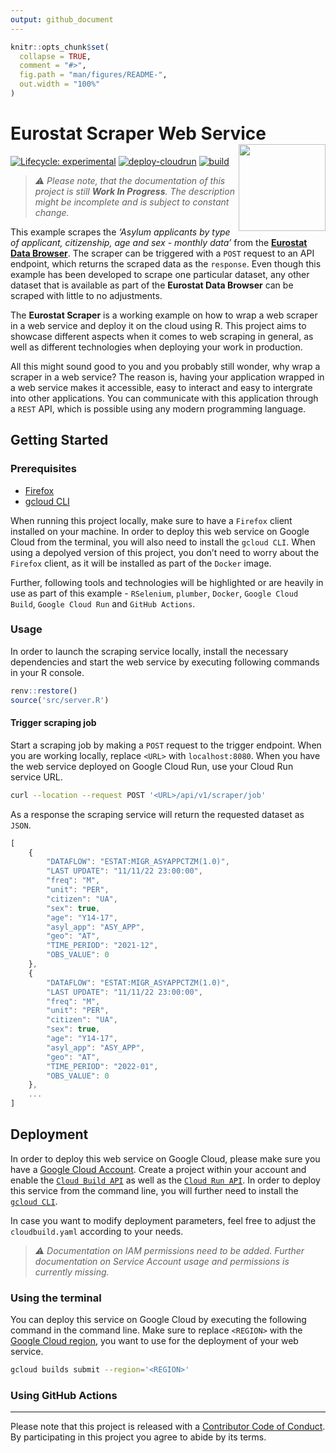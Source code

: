 ```yaml
---
output: github_document
---
```


<!-- README.md is generated from README.Rmd. Please edit that file -->

```r
knitr::opts_chunk$set(
  collapse = TRUE,
  comment = "#>",
  fig.path = "man/figures/README-",
  out.width = "100%"
)
```

# Eurostat Scraper Web Service<img src="man/figures/logo.png" align="right" height="139"/>

<!-- badges: start -->

[![Lifecycle: experimental](https://lifecycle.r-lib.org/articles/figures/lifecycle-experimental.svg)](https://lifecycle.r-lib.org/articles/stages.html#experimental) [![deploy-cloudrun](https://github.com/data-for-good-concepts/eurostat-scraper/actions/workflows/deploy-cloudrun.yaml/badge.svg)](https://github.com/data-for-good-concepts/eurostat-scraper/actions/workflows/deploy-cloudrun.yaml)
[![build](https://github.com/data-for-good-concepts/eurostat-scraper/actions/workflows/dry-run-docker-build.yaml/badge.svg)](https://github.com/data-for-good-concepts/eurostat-scraper/actions/workflows/dry-run-docker-build.yaml)

<!-- badges: end -->

> _⚠️ Please note, that the documentation of this project is still 
**Work In Progress**. The description might be incomplete and is subject to 
constant change._  

This example scrapes the _'Asylum applicants by type of applicant, citizenship, age and sex - monthly data'_ from the [**Eurostat Data Browser**](https://ec.europa.eu/eurostat/databrowser/view/MIGR_ASYAPPCTZM/default/table?lang=en). 
The scraper can be triggered with a `POST` request to an API endpoint, which 
returns the scraped data as the `response`. Even though this example has been 
developed to scrape one particular dataset, any other dataset that is available
as part of the **Eurostat Data Browser** can be scraped with little to no 
adjustments.

The **Eurostat Scraper** is a working example on how to wrap a web scraper in a 
web service and deploy it on the cloud using R. This project aims to showcase 
different aspects when it comes to web scraping in general, as well as different
technologies when deploying your work in production.

All this might sound good to you and you probably still wonder, why wrap a 
scraper in a web service? The reason is, having your application wrapped in a 
web service makes it accessible, easy to interact and easy to intergrate into
other applications. You can communicate with this application through 
a `REST` API, which is possible using any modern programming language.

## Getting Started

### Prerequisites

- [Firefox](https://www.mozilla.org/)  
- [gcloud CLI](https://cloud.google.com/sdk/docs/install)  

When running this project locally, make sure to have a `Firefox` client 
installed on your machine. In order to deploy this web service on Google Cloud 
from the terminal, you will also need to install the `gcloud CLI`. When using a
depolyed version of this project, you don't need to worry about the `Firefox` 
client, as it will be installed as part of the `Docker` image. 

Further, following tools and technologies will be highlighted or are heavily in
use as part of this example - `RSelenium`, `plumber`, `Docker`,
`Google Cloud Build`, `Google Cloud Run` and `GitHub Actions`.

### Usage

In order to launch the scraping service locally, install the necessary
dependencies and start the web service by executing following commands in your 
R console. 

```r
renv::restore()
source('src/server.R')
```

#### Trigger scraping job

Start a scraping job by making a `POST` request to the trigger endpoint. 
When you are working locally, replace `<URL>` with `localhost:8080`. When you 
have the web service deployed on Google Cloud Run, use your Cloud Run service 
URL.

```bash
curl --location --request POST '<URL>/api/v1/scraper/job'
```

As a response the scraping service will return the requested dataset as `JSON`.

```js
[
    {
        "DATAFLOW": "ESTAT:MIGR_ASYAPPCTZM(1.0)",
        "LAST UPDATE": "11/11/22 23:00:00",
        "freq": "M",
        "unit": "PER",
        "citizen": "UA",
        "sex": true,
        "age": "Y14-17",
        "asyl_app": "ASY_APP",
        "geo": "AT",
        "TIME_PERIOD": "2021-12",
        "OBS_VALUE": 0
    },
    {
        "DATAFLOW": "ESTAT:MIGR_ASYAPPCTZM(1.0)",
        "LAST UPDATE": "11/11/22 23:00:00",
        "freq": "M",
        "unit": "PER",
        "citizen": "UA",
        "sex": true,
        "age": "Y14-17",
        "asyl_app": "ASY_APP",
        "geo": "AT",
        "TIME_PERIOD": "2022-01",
        "OBS_VALUE": 0
    },
    ...
]
```

## Deployment

In order to deploy this web service on Google Cloud, please make sure you have a
[Google Cloud Account](https://cloud.google.com/). Create a project within your 
account and enable the [`Cloud Build API`](https://console.cloud.google.com/apis/library/cloudbuild.googleapis.com) 
as well as the [`Cloud Run API`](https://console.cloud.google.com/apis/library/run.googleapis.com).
In order to deploy this service from the command line, you will further
need to install the [`gcloud CLI`](https://cloud.google.com/sdk/docs/install).

In case you want to modify deployment parameters, feel free to adjust the 
`cloudbuild.yaml` according to your needs.

> _⚠️ Documentation on IAM permissions need to be added. Further documentation 
on Service Account usage and permissions is currently missing._  

### Using the terminal

You can deploy this service on Google Cloud by executing the following command 
in the command line. Make sure to replace `<REGION>` with the 
[Google Cloud region](https://cloud.google.com/compute/docs/regions-zones), 
you want to use for the deployment of your web service.

```bash
gcloud builds submit --region='<REGION>'
```

### Using GitHub Actions

---
Please note that this project is released with a [Contributor Code of Conduct](CODE_OF_CONDUCT.md).
By participating in this project you agree to abide by its terms.
